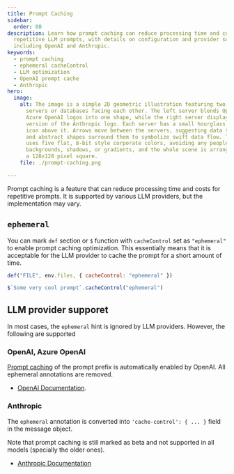 ```yaml
---
title: Prompt Caching
sidebar:
  order: 80
description: Learn how prompt caching can reduce processing time and costs for
  repetitive LLM prompts, with details on configuration and provider support
  including OpenAI and Anthropic.
keywords:
  - prompt caching
  - ephemeral cacheControl
  - LLM optimization
  - OpenAI prompt cache
  - Anthropic
hero:
  image:
    alt: The image is a simple 2D geometric illustration featuring two icon-like
      servers or databases facing each other. The left server blends OpenAI and
      Azure OpenAI logos into one shape, while the right server displays a basic
      version of the Anthropic logo. Each server has a small hourglass or clock
      icon above it. Arrows move between the servers, suggesting data transfer,
      and abstract shapes surround them to symbolize swift data flow. The design
      uses five flat, 8-bit style corporate colors, avoiding any people, text,
      backgrounds, shadows, or gradients, and the whole scene is arranged within
      a 128x128 pixel square.
    file: ./prompt-caching.png

---
```


Prompt caching is a feature that can reduce processing time and costs for repetitive prompts.
It is supported by various LLM providers, but the implementation may vary.

## `ephemeral`

You can mark `def` section or `$` function with `cacheControl` set as `"ephemeral"` to enable prompt caching optimization. This essentially means that it
is acceptable for the LLM provider to cache the prompt for a short amount of time.

```js
def("FILE", env.files, { cacheControl: "ephemeral" })
```

```js
$`Some very cool prompt`.cacheControl("ephemeral")
```

## LLM provider supporet

In most cases, the `ephemeral` hint is ignored by LLM providers. However, the following are supported

### OpenAI, Azure OpenAI

[Prompt caching](https://platform.openai.com/docs/guides/prompt-caching) of the prompt prefix
is automatically enabled by OpenAI. All ephemeral annotations are removed.

- [OpenAI Documentation](https://openai.com/index/api-prompt-caching/).

### Anthropic

The `ephemeral` annotation is converted into `'cache-control': { ... }` field in the message object.

Note that prompt caching is still marked as beta and not supported in all models (specially the older ones).

- [Anthropic Documentation](https://docs.anthropic.com/en/docs/build-with-claude/prompt-caching)
